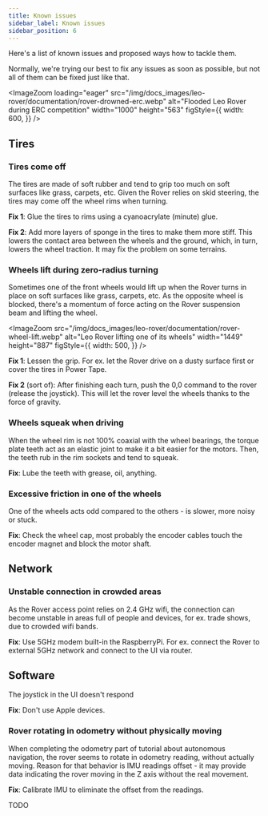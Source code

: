 ```yaml
---
title: Known issues
sidebar_label: Known issues
sidebar_position: 6
---
```



Here's a list of known issues and proposed ways how to tackle them.

Normally, we're trying our best to fix any issues as soon as possible, but not
all of them can be fixed just like that.

<ImageZoom
  loading="eager"
  src="/img/docs_images/leo-rover/documentation/rover-drowned-erc.webp"
  alt="Flooded Leo Rover during ERC competition"
  width="1000"
  height="563"
  figStyle={{
    width: 600,
  }}
/>

## Tires

### Tires come off

The tires are made of soft rubber and tend to grip too much on soft surfaces
like grass, carpets, etc. Given the Rover relies on skid steering, the tires may
come off the wheel rims when turning.

**Fix 1**: Glue the tires to rims using a cyanoacrylate (minute) glue.

**Fix 2**: Add more layers of sponge in the tires to make them more stiff. This
lowers the contact area between the wheels and the ground, which, in turn,
lowers the wheel traction. It may fix the problem on some terrains.

### Wheels lift during zero-radius turning

Sometimes one of the front wheels would lift up when the Rover turns in place on
soft surfaces like grass, carpets, etc. As the opposite wheel is blocked,
there's a momentum of force acting on the Rover suspension beam and lifting the
wheel.

<ImageZoom
  src="/img/docs_images/leo-rover/documentation/rover-wheel-lift.webp"
  alt="Leo Rover lifting one of its wheels"
  width="1449"
  height="887"
  figStyle={{
    width: 500,
  }}
/>

**Fix 1**: Lessen the grip. For ex. let the Rover drive on a dusty surface first
or cover the tires in Power Tape.

**Fix 2** (sort of): After finishing each turn, push the 0,0 command to the
rover (release the joystick). This will let the rover level the wheels thanks to
the force of gravity.

### Wheels squeak when driving

When the wheel rim is not 100% coaxial with the wheel bearings, the torque plate
teeth act as an elastic joint to make it a bit easier for the motors. Then, the
teeth rub in the rim sockets and tend to squeak.

**Fix**: Lube the teeth with grease, oil, anything.

### Excessive friction in one of the wheels

One of the wheels acts odd compared to the others - is slower, more noisy or
stuck.

**Fix**: Check the wheel cap, most probably the encoder cables touch the encoder
magnet and block the motor shaft.

## Network

### Unstable connection in crowded areas

As the Rover access point relies on 2.4 GHz wifi, the connection can become
unstable in areas full of people and devices, for ex. trade shows, due to
crowded wifi bands.

**Fix**: Use 5GHz modem built-in the RaspberryPi. For ex. connect the Rover to
external 5GHz network and connect to the UI via router.

<LinkButton
  to="/docs/leo-rover/guides/connect-to-network"
  description="Connect to a local network and the Internet"
/>

## Software

The joystick in the UI doesn't respond

**Fix**: Don't use Apple devices.

### Rover rotating in odometry without physically moving

When completing the odometry part of tutorial about autonomous navigation, the
rover seems to rotate in odometry reading, without actually moving. Reason for
that behavior is IMU readings offset - it may provide data indicating the rover
moving in the Z axis without the real movement.

**Fix**: Calibrate IMU to eliminate the offset from the readings.

TODO
